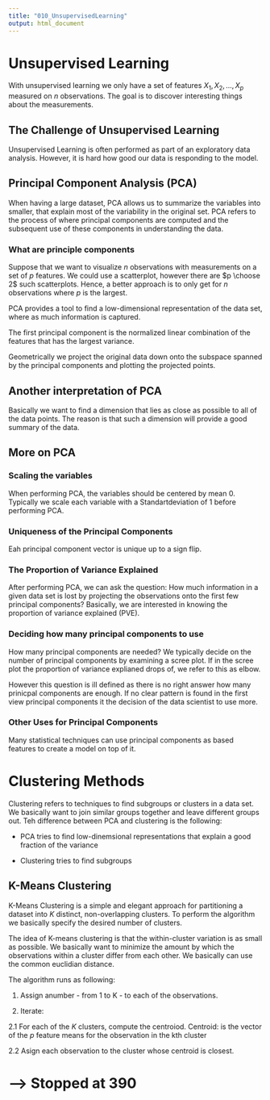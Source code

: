 ```yaml
---
title: "010_UnsupervisedLearning"
output: html_document
---
```


# Unsupervised Learning

With unsupervised learning we only have a set of features $X_1, X_2, ... ,X_p$ measured on $n$ observations. The goal is to discover interesting things about the measurements. 

## The Challenge of Unsupervised Learning

Unsupervised Learning is often performed as part of an exploratory data analysis. However, it is hard how good our data is responding to the model. 

## Principal Component Analysis (PCA)

When having a large dataset, PCA allows us  to summarize the variables into smaller, that explain most of the variability in the original set. PCA refers to the process of where principal components are computed and the subsequent use of these components in understanding the data. 

### What are principle components

Suppose that we want to visualize $n$ observations with measurements on a set of $p$ features. We could use a scatterplot, however there are $p \choose 2$ such scatterplots. Hence, a better approach is to only get for $n$ observations where $p$ is the largest. 

PCA provides a tool to find a low-dimensional representation of the data set, where as much information is captured. 

The first principal component is the normalized linear combination of the features that has the largest variance. 

Geometrically we project the original data down onto the subspace spanned by the principal components and plotting the projected points. 
 
## Another interpretation of PCA

Basically we want to find a dimension that lies as close as possible to all of the data points. The reason is that such a dimension will provide a good summary of the data.
 
## More on PCA

### Scaling the variables
 
When performing PCA, the variables should be centered by mean $0$. Typically we scale each variable with a Standartdeviation of $1$ before performing PCA. 

### Uniqueness of the Principal Components

Eah principal component vector is unique up to a sign flip. 

### The Proportion of Variance Explained

After performing PCA, we can ask the question: How much information in a given data set is lost by projecting the observations onto the first few principal components? Basically, we are interested in knowing the proportion of variance explained (PVE). 

### Deciding how many principal components to use

How many principal components are needed? We typically decide on the number of principal components by examining a scree plot. If in the scree plot the proportion of variance explianed drops of, we refer to this as elbow. 

However this question is ill defined as there is no right answer how many prinicpal components are enough. If no clear pattern is found in the first view principal components it the decision of the data scientist to use more.

### Other Uses for Principal Components

Many statistical techniques can use principal components as based features to create a model on top of it.


# Clustering Methods

Clustering refers to techniques to find subgroups or clusters in a data set. We basically want to join similar groups together and leave different groups out. Teh difference between PCA and clustering is the following:

* PCA tries to find low-dinemsional representations that explain a good fraction of the variance

* Clustering tries to find subgroups


## K-Means Clustering

K-Means Clustering is a simple and elegant approach for partitioning a dataset into $K$ distinct, non-overlapping clusters. To perform the algorithm we basically specify the desired number of clusters. 

The idea of K-means clustering is that the within-cluster variation is as small as possible. We basically want to minimize the amount by which the observations within a cluster differ from each other. We basically can use the common euclidian distance. 

The algorithm runs as following:

1. Assign anumber - from 1 to K - to each of the observations.

2. Iterate:

2.1 For each of the $K$ clusters, compute the centroiod. Centroid: is the vector of the $p$ feature means for the observation in the kth cluster

2.2 Asign each observation to the cluster whose centroid is closest.





# --> Stopped at 390